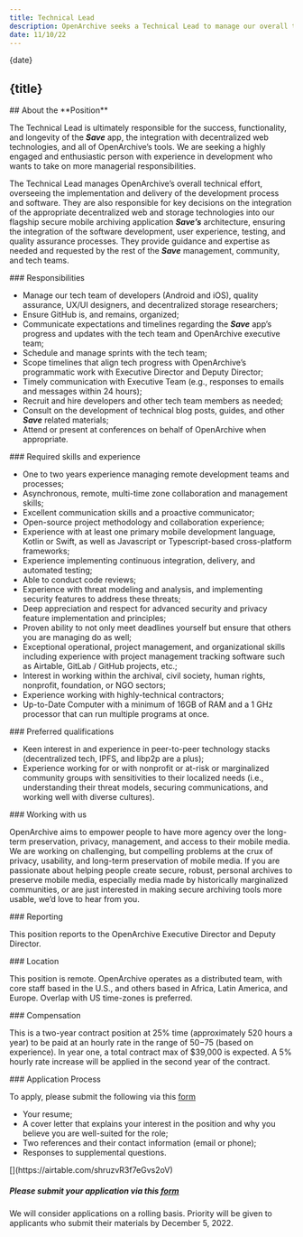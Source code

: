 ```yaml
---
title: Technical Lead
description: OpenArchive seeks a Technical Lead to manage our overall technical effort, including overseeing the implementation and delivery of our app Save’s development process and software.
date: 11/10/22
---
```



<JobHeaderSection>
{date}

## {title}

</JobHeaderSection>

<AboutSection />

<AboutPositionSection>
## About the **Position**

The Technical Lead is ultimately responsible for the success, functionality, and longevity of the ***Save*** app, the integration with decentralized web technologies, and all of OpenArchive’s tools. We are seeking a highly engaged and enthusiastic person with experience in development who wants to take on more managerial responsibilities.

The Technical Lead manages OpenArchive’s overall technical effort, overseeing the implementation and delivery of the development process and software. They are also responsible for key decisions on the integration of the appropriate decentralized web and storage technologies into our flagship secure mobile archiving application ***Save’s*** architecture, ensuring the integration of the software development, user experience, testing, and quality assurance processes. They provide guidance and expertise as needed and requested by the rest of the ***Save*** management, community, and tech teams.


</AboutPositionSection>

<DetailsSection>
<DetailItem>
### Responsibilities

- Manage our tech team of developers (Android and iOS), quality assurance, UX/UI designers, and decentralized storage researchers;
- Ensure GitHub is, and remains, organized;
- Communicate expectations and timelines regarding the ***Save*** app’s progress and updates with the tech team and OpenArchive executive team;
- Schedule and manage sprints with the tech team;
- Scope timelines that align tech progress with OpenArchive’s programmatic work with Executive Director and Deputy Director;
- Timely communication with Executive Team (e.g., responses to emails and messages within 24 hours);
- Recruit and hire developers and other tech team members as needed;
- Consult on the development of technical blog posts, guides, and other ***Save*** related materials; 
- Attend or present at conferences on behalf of OpenArchive when appropriate.


</DetailItem>
<DetailItem>
### Required skills and experience

- One to two years experience managing remote development teams and processes;
- Asynchronous, remote, multi-time zone collaboration and management skills;
- Excellent communication skills and a proactive communicator;
- Open-source project methodology and collaboration experience;
- Experience with at least one primary mobile development language, Kotlin or Swift, as well as Javascript or Typescript-based cross-platform frameworks;
- Experience implementing continuous integration, delivery, and automated testing;
- Able to conduct code reviews;
- Experience with threat modeling and analysis, and implementing security features to address these threats;
- Deep appreciation and respect for advanced security and privacy feature implementation and principles; 
- Proven ability to not only meet deadlines yourself but ensure that others you are managing do as well;
- Exceptional operational, project management, and organizational skills including experience with project management tracking software such as Airtable, GitLab / GitHub projects, etc.;
- Interest in working within the archival, civil society, human rights, nonprofit, foundation, or NGO sectors;
- Experience working with highly-technical contractors;
- Up-to-Date Computer with a minimum of 16GB of RAM and a 1 GHz processor that can run multiple programs at once. 


</DetailItem>
<DetailItem>
### Preferred qualifications

- Keen interest in and experience in peer-to-peer technology stacks (decentralized tech, IPFS, and libp2p are a plus);
- Experience working for or with nonprofit or at-risk or marginalized community groups with sensitivities to their localized needs (i.e., understanding their threat models, securing communications, and working well with diverse cultures).

</DetailItem>
<DetailItem>
  ### Working with us

OpenArchive aims to empower people to have more agency over the long-term preservation, privacy, management, and access to their mobile media. We are working on challenging, but compelling problems at the crux of privacy, usability, and long-term preservation of mobile media. If you are passionate about helping people create secure, robust, personal archives to preserve mobile media, especially media made by historically marginalized communities, or are just interested in making secure archiving tools more usable, we’d love to hear from you.

</DetailItem>
<DetailItem>
  ### Reporting

This position reports to the OpenArchive Executive Director and Deputy Director.

</DetailItem>
<DetailItem>
  ### Location

This position is remote. OpenArchive operates as a distributed team, with core staff based in the U.S., and others based in Africa, Latin America, and Europe. Overlap with US time-zones is preferred.

</DetailItem>
<DetailItem>
  ### Compensation

This is a two-year contract position at 25% time (approximately 520 hours a year) to be paid at an hourly rate in the range of $50-$75 (based on experience). In year one, a total contract max of $39,000 is expected. A 5% hourly rate increase will be applied in the second year of the contract.

</DetailItem>
<DetailItem>
  ### Application Process

To apply, please submit the following via this [form](https://airtable.com/shruzvR3f7eGvs2oV)

- Your resume;
- A cover letter that explains your interest in the position and why you believe you are well-suited for the role;
- Two references and their contact information (email or phone);
- Responses to supplemental questions.

</DetailItem>
<ContactBox>
  [](https://airtable.com/shruzvR3f7eGvs2oV)

##### Please submit your application via this [form](https://airtable.com/shruzvR3f7eGvs2oV)

We will consider applications on a rolling basis. Priority will be given to applicants who submit their materials by December 5, 2022.

</ContactBox>
</DetailsSection>

<DiverseSection />
